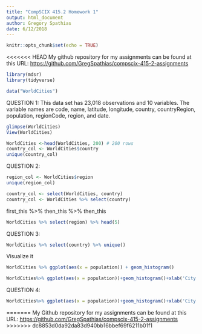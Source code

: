```yaml
---
title: "CompSCIX 415.2 Homework 1"
output: html_document
author: Gregory Spathias
date: 6/12/2018
---
```


```r
knitr::opts_chunk$set(echo = TRUE)
```
<<<<<<< HEAD
My github repository for my assignments can be found at this URL: [https://github.com/GregSpathias/compscix-415-2-assignments](https://github.com/GregSpathias/compscix-415-2-assignments)


```r
library(mdsr)
library(tidyverse)
```

```r
data("WorldCities")
```



QUESTION 1: This data set has 23,018 observations and 10 variables. The variable names are code, name, latitude, longitude, country, countryRegion, population, regionCode, region, and date.

```r
glimpse(WorldCities)
View(WorldCities)
```

```r
WorldCities <-head(WorldCities, 200) # 200 rows
country_col <- WorldCities$country
unique(country_col)
```


QUESTION 2:

```r
region_col <- WorldCities$region
unique(region_col)
```

```r
country_col <- select(WorldCities, country)
country_col <- WorldCities %>% select(country)
```

first_this %>% then_this %>% then_this

```r
WorldCities %>% select(region) %>% head(5)
```

QUESTION 3: 

```r
WorldCities %>% select(country) %>% unique()
```

Visualize it

```r
WorldCities %>% ggplot(aes(x = population)) + geom_histogram()
```

```r
WorldCities%>% ggplot(aes(x = population))+geom_histogram()+xlab('City Population')
```

QUESTION 4:

```r
WorldCities%>% ggplot(aes(x = population))+geom_histogram()+xlab('City Population')+ ggtitle('my title')+ylab('Number of Cities')+theme_bw()
```



=======
My Github repository for my assignments can be found at this URL: [https://github.com/GregSpathias/compscix-415-2-assignments](https://github.com/GregSpathias/compscix-415-2-assignments)
>>>>>>> dc8853d0da92da83d940bb16bbef69f6211b01f1
